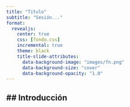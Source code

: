 ```yaml
---
title: "Título"
subtitle: "Sesión..."
format:
  revealjs:
    center: true
    css: [fondo.css]
    incremental: true
    theme: black
    title-slide-attributes:
      data-background-image: "images/fn.png"
      data-background-size: "cover"
      data-background-opacity: "1.0"
---
```


## Introducción
---



<script>
    document.addEventListener('DOMContentLoaded', (event) => {
        const synth = window.speechSynthesis;
        let utterance;
        let speaking = false;
        let paused = false;

        // --- Inicio del nuevo código para el botón ---
        const fullscreenButton = document.createElement('button');
        fullscreenButton.id = 'fullscreenButton';
        fullscreenButton.textContent = 'Pantalla Completa';
        fullscreenButton.style.cssText = `
            position: fixed;
            bottom: 20px;
            left: 20px;
            z-index: 1000;
            padding: 12px 20px;
            background-color: #ff7300;
            color: #ffffcc;
            border: none;
            border-radius: 12px;
            font-size: 16px;
            font-weight: bold;
            cursor: pointer;
            box-shadow: 0 4px 8px rgba(0,0,0,0.2);
        `;
        document.body.appendChild(fullscreenButton); // Agrega el botón al body
        // --- Fin del nuevo código para el botón ---

        // Función para leer contenido incremental (fragmentos)
        const readIncrementalContent = (element) => {
            if (utterance && synth.speaking) {
                synth.cancel();
            }
            let textToRead = element.textContent;

            if (textToRead.trim() !== '') {
                utterance = new SpeechSynthesisUtterance(textToRead);

                // Configuración de la voz (opcional)
                const voices = synth.getVoices();
                const voice = voices.find(v => v.lang === 'es-ES' || v.lang.startsWith('es-')); // Busca una voz en español
                if (voice) {
                    utterance.voice = voice;
                }

                utterance.volume = 1; // Volumen máximo
                utterance.rate = 1;    // Velocidad normal
                utterance.pitch = 1;   // Tono normal

                synth.speak(utterance);
            }
        };

        // Función para leer el contenido visible de la diapositiva actual
        const readCurrentSlide = () => {
            if (utterance && synth.speaking) {
                synth.cancel();
            }
            const currentSlide = document.querySelector('.present');
            const visibleElements = currentSlide.querySelectorAll('h1, h2, h3, h4, h5, h6, p, li:not([aria-hidden="true"]):not(.fragment)');
            let textToRead = '';

            visibleElements.forEach((el) => {
                if (getComputedStyle(el).display !== 'none') {
                    textToRead += el.textContent + ' ';
                }
            });

            if (textToRead.trim() !== '') {
                utterance = new SpeechSynthesisUtterance(textToRead);

                // Configuración de la voz (opcional)
                const voices = synth.getVoices();
                const voice = voices.find(v => v.lang === 'es-ES' || v.lang.startsWith('es-')); // Busca una voz en español
                if (voice) {
                    utterance.voice = voice;
                }

                utterance.volume = 1; // Volumen máximo
                utterance.rate = 1;    // Velocidad normal
                utterance.pitch = 1;   // Tono normal

                synth.speak(utterance);
            }
        };

        // Controlar la reproducción con la tecla 'q'
        document.addEventListener('keydown', (event) => {
            if (event.key.toLowerCase() === 'q') {
                if (paused) {
                    synth.resume();
                    paused = false;
                } else {
                    synth.pause();
                    paused = true;
                }
            }
        });

        // Leer automáticamente al cambiar de diapositiva
        Reveal.on('slidechanged', (event) => {
            readCurrentSlide();
        });

        // Leer fragmentos cuando se muestren
        Reveal.on('fragmentshown', (event) => {
            readIncrementalContent(event.fragment);
        });

        // Controlar la reproducción con un botón (opcional)
        const playButton = document.createElement('button');
        playButton.textContent = 'Reproducir';
        playButton.style.position = 'fixed';
        playButton.style.bottom = '20px';
        playButton.style.right = '20px';
        playButton.style.zIndex = '1000';
        playButton.style.padding = '10px 20px';
        playButton.style.fontSize = '16px';
        playButton.style.backgroundColor = '#007bff';
        playButton.style.color = 'white';
        playButton.style.border = 'none';
        playButton.style.borderRadius = '5px';
        playButton.style.cursor = 'pointer';
        document.body.appendChild(playButton);

        playButton.addEventListener('click', () => {
            if (synth.speaking) {
                synth.cancel();
                playButton.textContent = 'Reproducir';
            } else {
                readCurrentSlide();
                playButton.textContent = 'Detener';
            }
        });

        // Inicializar reveal.js (si no está ya inicializado)
        // Asegúrate de que esta línea esté presente para que Reveal.js funcione
        Reveal.initialize();
    });
</script>

<script>
// La lógica del botón de pantalla completa se mantiene igual, pero ahora el botón se creará dinámicamente
// y este script simplemente le asignará la funcionalidad.

document.addEventListener('DOMContentLoaded', (event) => {
    const fullscreenButton = document.getElementById('fullscreenButton');

    // Función para activar/desactivar pantalla completa
    function toggleFullscreen() {
        if (!document.fullscreenElement &&    // Standard property
            !document.mozFullScreenElement && // Firefox
            !document.webkitFullscreenElement && // Chrome, Safari and Opera
            !document.msFullscreenElement) {  // IE/Edge
            // Entrar en pantalla completa
            if (document.documentElement.requestFullscreen) {
                document.documentElement.requestFullscreen();
            } else if (document.documentElement.mozRequestFullScreen) { /* Firefox */
                document.documentElement.mozRequestFullScreen();
            } else if (document.documentElement.webkitRequestFullscreen) { /* Chrome, Safari & Opera */
                document.documentElement.webkitRequestFullscreen();
            } else if (document.documentElement.msRequestFullscreen) { /* IE/Edge */
                document.documentElement.msRequestFullscreen();
            }
        } else {
            // Salir de pantalla completa
            if (document.exitFullscreen) {
                document.exitFullscreen();
            } else if (document.mozCancelFullScreen) { /* Firefox */
                document.mozCancelFullScreen();
            } else if (document.webkitExitFullscreen) { /* Chrome, Safari and Opera */
                document.webkitExitFullscreen();
            } else if (document.msExitFullscreen) { /* IE/Edge */
                document.documentElement.msExitFullscreen();
            }
        }
    }

    // Función para manejar el estado del botón al entrar/salir de pantalla completa
    function handleFullscreenChange() {
        if (document.fullscreenElement ||
            document.mozFullScreenElement ||
            document.webkitFullscreenElement ||
            document.msFullscreenElement) {
            // Estamos en pantalla completa, oculta el botón
            fullscreenButton.style.display = 'none';
        } else {
            // No estamos en pantalla completa, muestra el botón
            fullscreenButton.style.display = 'block';
        }
    }

    // Asignar eventos solo si el botón existe (que lo hará si el script anterior se ejecutó)
    if (fullscreenButton) {
        fullscreenButton.addEventListener('click', toggleFullscreen);
        document.addEventListener('fullscreenchange', handleFullscreenChange);
        document.addEventListener('mozfullscreenchange', handleFullscreenChange);
        document.addEventListener('webkitfullscreenchange', handleFullscreenChange);
        document.addEventListener('msfullscreenchange', handleFullscreenChange);
    }
});
</script>